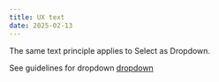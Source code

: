 ```yaml
---
title: UX text
date: 2025-02-13
---
```


The same text principle applies to Select as Dropdown.

See guidelines for dropdown <a href="/component/dropdown/ux-text">dropdown</a>